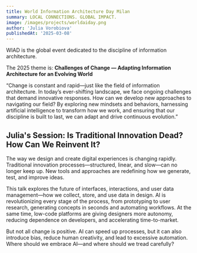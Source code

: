 ```yaml
---
title: World Information Architecture Day Milan
summary: LOCAL CONNECTIONS. GLOBAL IMPACT.
image: /images/projects/worldaiday.png
author: 'Julia Vorobiova'
publishedAt: '2025-03-08'
---
```


WIAD is the global event dedicated to the discipline of information architecture.

The 2025 theme is:
**Challenges of Change — Adapting Information Architecture for an Evolving World**

“Change is constant and rapid—just like the field of information architecture. In today’s ever-shifting landscape, we face ongoing challenges that demand innovative responses.
How can we develop new approaches to navigating our field?
By exploring new mindsets and behaviors, harnessing artificial intelligence to transform how we work, and ensuring that our discipline is built to last, we can adapt and drive continuous evolution.”

## Julia's Session: Is Traditional Innovation Dead? How Can We Reinvent It?

The way we design and create digital experiences is changing rapidly. Traditional innovation processes—structured, linear, and slow—can no longer keep up. New tools and approaches are redefining how we generate, test, and improve ideas.

This talk explores the future of interfaces, interactions, and user data management—how we collect, store, and use data in design. AI is revolutionizing every stage of the process, from prototyping to user research, generating concepts in seconds and automating workflows. At the same time, low-code platforms are giving designers more autonomy, reducing dependence on developers, and accelerating time-to-market.

But not all change is positive. AI can speed up processes, but it can also introduce bias, reduce human creativity, and lead to excessive automation. Where should we embrace AI—and where should we tread carefully?
